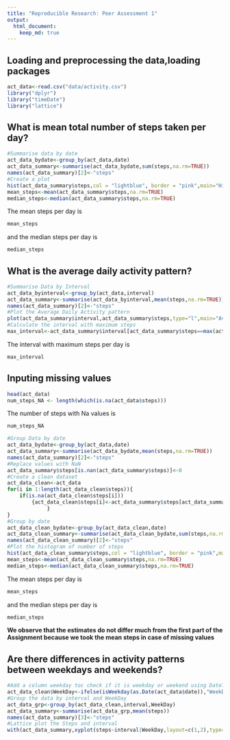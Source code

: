 ```yaml
---
title: "Reproducible Research: Peer Assessment 1"
output: 
  html_document:
    keep_md: true
---
```

########################################################################################

## Loading and preprocessing the data,loading packages

```r
act_data<-read.csv("data/activity.csv")
library("dplyr")
library("timeDate")
library("lattice")
```

## What is mean total number of steps taken per day?

```r
#Summarise data by date
act_data_bydate<-group_by(act_data,date)
act_data_summary<-summarise(act_data_bydate,sum(steps,na.rm=TRUE))
names(act_data_summary)[2]<-"steps"
#Create a plot
hist(act_data_summary$steps,col = "lightblue", border = "pink",main="Histogram of steps taken per day",xlab="Number of steps",ylab="Frequency")
mean_steps<-mean(act_data_summary$steps,na.rm=TRUE)
median_steps<-median(act_data_summary$steps,na.rm=TRUE)
```

The mean steps per day is 
```r
mean_steps
```
and the median steps per day is 
```r
median_steps
```
## What is the average daily activity pattern?

```r
#Summarise Data by Interval
act_data_byinterval<-group_by(act_data,interval)
act_data_summary<-summarise(act_data_byinterval,mean(steps,na.rm=TRUE))
names(act_data_summary)[2]<-"steps"
#Plot the Average Daily Activity pattern
plot(act_data_summary$interval,act_data_summary$steps,type="l",main="Average daily activity pattern",xlab="Interval",ylab="Steps")
#Calculate the interval with maximum steps
max_interval<-act_data_summary$interval[act_data_summary$steps==max(act_data_summary$steps)]
```

The interval with maximum steps per day is
```r
max_interval
```
## Inputing missing values

```r
head(act_data)
num_steps_NA <- length(which(is.na(act_data$steps)))
```

The number of steps with Na values is
```r
num_steps_NA
```

```r
#Group Data by date
act_data_bydate<-group_by(act_data,date)
act_data_summary<-summarise(act_data_bydate,mean(steps,na.rm=TRUE))
names(act_data_summary)[2]<-"steps"
#Replace values with NaN
act_data_summary$steps[is.nan(act_data_summary$steps)]<-0
#Create a clean dataset
act_data_clean<-act_data
for(i in 1:length(act_data_clean$steps)){
    if(is.na(act_data_clean$steps[i]))
        {act_data_clean$steps[i]<-act_data_summary$steps[act_data_summary$date %in% act_data_clean$date[i]]
             }
}
#Group by date
act_data_clean_bydate<-group_by(act_data_clean,date)
act_data_clean_summary<-summarise(act_data_clean_bydate,sum(steps,na.rm=TRUE))
names(act_data_clean_summary)[2]<-"steps"
#Plot the histogram of number of steps
hist(act_data_clean_summary$steps,col = "lightblue", border = "pink",main="Histogram of steps taken per day",xlab="Number of steps",ylab="Frequency")
mean_steps<-mean(act_data_clean_summary$steps,na.rm=TRUE)
median_steps<-median(act_data_clean_summary$steps,na.rm=TRUE)
```

The mean steps per day is
```r
mean_steps
```
and the median steps per day is
```r
median_steps
```
**We observe that the estimates do not differ much from the first part of the Assignment because we took the mean steps in case of missing values** 

## Are there differences in activity patterns between weekdays and weekends?

```r
#Add a column weekday toc check if it is weekday or weekend using DateTime
act_data_clean$WeekDay<-ifelse(isWeekday(as.Date(act_data$date)),"WeekDay","WeekEnd")
#Group the data by interval and WeekDay
act_data_grp<-group_by(act_data_clean,interval,WeekDay)
act_data_summary<-summarise(act_data_grp,mean(steps))
names(act_data_summary)[3]<-"steps"
#Lattice plot the Steps and interval
with(act_data_summary,xyplot(steps~interval|WeekDay,layout=c(1,2),type="l",main="Activity patterns in weekdays and weekends per interval"))
```